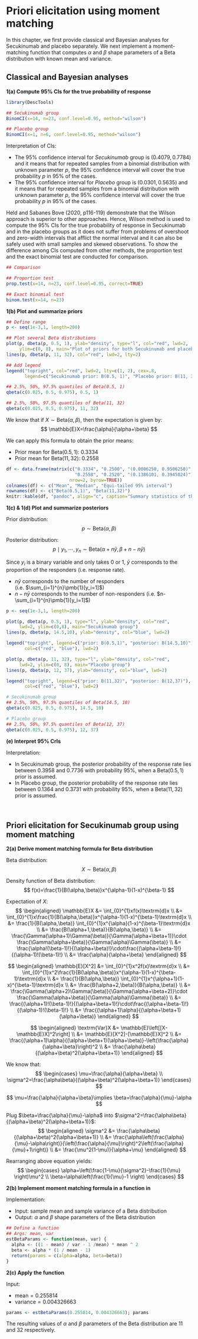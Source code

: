 # Priori elicitation using moment matching

In this chapter, we first provide classical and Bayesian analyses for Secukinumab and placebo separately. We next implement a moment-matching function that computes $\alpha$ and $\beta$ shape parameters of a Beta distribution with known mean and variance.

<!-- Priori elicitation for placebo and treatment groups -->

<!-- ## Exercise 1 (Individual project (Part 2A)) -->

## Classical and Bayesian analyses

\begin{table}[!htbp]
    \centering
    \caption{ASAS20 responders at week 6}
    \begin{tabular}{lccc}
    \hline
    Group            & $n$    & Responders     & Posterior     \\
                     &        & $x\:(\%)$      & response rate \\
    \hline
    Secukinumab      & $23$   & $14\:(60.9\%)$ & $59.5\%$      \\
                     &        &                &               \\
    Placebo          & $6$    & $1\:(16.7\%)$  & $24.5\%$      \\
    \hline
    \end{tabular}
    \label{tab:tab1}
\end{table}

**1(a) Compute 95% CIs for the true probability of response**

```r
library(DescTools)

## Secukinumab group
BinomCI(x=14, n=23, conf.level=0.95, method="wilson")

## Placebo group
BinomCI(x=1, n=6, conf.level=0.95, method="wilson")
```

Interpretation of CIs:

* The 95% confidence interval for _Secukinumab_ group is $(0.4079, 0.7784)$ and it means that for repeated samples from a binomial distribution with unknown parameter $p$, the 95% confidence interval will cover the true probability $p$ in 95% of the cases.
* The 95% confidence interval for _Placebo_ group is $(0.0301, 0.5635)$ and it means that for repeated samples from a binomial distribution with unknown parameter $p$, the 95% confidence interval will cover the true probability $p$ in 95% of the cases.

<!-- * In _Secukinumab_ group, for repeated random samples from a binomial distribution with unknown but fixed parameters (i.e. the number of subjects and the response rate), the 95% confidence interval $(0.4079, 0.7784)$ will cover the response rate in 95% of all cases. -->
<!-- * In _Placebo_ group, for repeated random samples from a binomial distribution with unknown but fixed parameters (i.e. the number of subjects and the response rate), the 95% confidence interval $(0.0301, 0.5635)$ will cover the response rate in 95% of all cases. -->

Held and Sabanes Bove (2020, p116-119) demonstrate that the Wilson approach is superior to other approaches. Hence, Wilson method is used to compute the 95% CIs for the true probability of response in Secukinumab and in the placebo groups as it does not suffer from problems of overshoot and zero-width intervals that afflict the normal interval and it can also be safely used with small samples and skewed observations. To show the difference among CIs computed from other methods, the proportion test and the exact binomial test are conducted for comparison.

```r
## Comparison

## Proportion test
prop.test(x=14, n=23, conf.level=0.95, correct=TRUE)

## Exact binomial test
binom.test(x=14, n=23)
```

**1(b) Plot and summarize priors**

```r
## Define range
p <- seq(1e-3,1, length=200)

## Plot several Beta distributions
plot(p, dbeta(p, 0.5, 1), ylab="density", type="l", col="red", lwd=2, 
     ylim=c(0, 8), main="Plot of priors for both Secukinumab and placebo")
lines(p, dbeta(p, 11, 32), col="red", lwd=2, lty=2) 

## Add legend
legend("topright", col="red", lwd=2, lty=c(1, 2), cex=.8, 
       legend=c("Secukinumab prior: B(0.5, 1)", "Placebo prior: B(11, 32)"))
```


```r
## 2.5%, 50%, 97.5% quantiles of Beta(0.5, 1)
qbeta(c(0.025, 0.5, 0.975), 0.5, 1)

## 2.5%, 50%, 97.5% quantiles of Beta(11, 32)
qbeta(c(0.025, 0.5, 0.975), 11, 32)
```

We know that if $X\sim \textrm{Beta}(\alpha, \beta)$, then the expectation is given by:
$$
\mathbb{E}X=\frac{\alpha}{\alpha+\beta}
$$

We can apply this formula to obtain the prior means:

* Prior mean for $\textrm{Beta}(0.5,1)$: 0.3334
* Prior mean for $\textrm{Beta}(11,32)$: 0.2558

```r
df <- data.frame(matrix(c("0.3334", "0.2500", "(0.0006250, 0.9506250)", 
                          "0.2558", "0.2520", "(0.1386101, 0.3945024)"), 
                        nrow=2, byrow=TRUE))
colnames(df) <- c("Mean", "Median", "Equi-tailed 95% interval")
rownames(df) <- c("Beta(0.5,1)", "Beta(11,32)")
knitr::kable(df, "pandoc", align="c", caption="Summary statistics of the prior distribution")
```

\begin{table}[!htbp]
    \centering
    \caption{Summary statistics of the prior distributions}
    \begin{tabular}{llccc}
    \hline
                &             & Mean       & Median   & Equi-tailed $95\%$ interval        \\
    Group       & Prior       &            &          &                    \\
    \hline
    Secukinumab & $B(0.5,1)$  & $0.3334$   & $0.2500$ & $(0.0006,0.9506)$  \\
                &             &            &          &                    \\
    Placebo     & $B(11,32)$  & $0.2558$   & $0.2520$ & $(0.1386,0.3945)$  \\
    \hline
    \end{tabular}
    \label{tab:tab2}
\end{table}

**1(c) & 1(d) Plot and summarize posteriors**

Prior distribution:
$$
p\sim \textrm{Beta}(\alpha,\beta)
$$

Posterior distribution:
$$
p\mid y_1,\cdots,y_n \sim \textrm{Beta}(\alpha+n\bar{y},\beta+n-n\bar{y})
$$

Since $y_i$ is a binary variable and only takes 0 or 1, $\bar{y}$ corresponds to the proportion of the responders (i.e. response rate). 

* $n\bar{y}$ corresponds to the number of responders (i.e. $\sum_{i=1}^{n}\pmb{1}[y_i=1]$)
* $n-n\bar{y}$ corresponds to the number of non-responders (i.e. $n-\sum_{i=1}^{n}\pmb{1}[y_i=1]$)

\begin{table}[!htbp]
    \centering
    \caption{Prior vs. Posterior}
    \begin{tabular}{lcccc}
    \hline
                & Prior                         & \# of Subjects & \# of Responders & Posterior                           \\
    Group       & $\textrm{Beta}(\alpha,\beta)$ & $n$            & $x$              & $\textrm{Beta}(\alpha+x,\beta+n-x)$ \\
    \hline
    Secukinumab & $\textrm{Beta}(0.5,1)$        & $23$           & $14$             & $\textrm{Beta}(14.5,10)$            \\
                &                               &                &                  &                                     \\
    Placebo     & $\textrm{Beta}(11,32)$        & $6$            & $1$              & $\textrm{Beta}(12,37)$              \\
    \hline
    \end{tabular}
    \label{tab:tab3}
\end{table}

```r
p <- seq(1e-3,1, length=200)

plot(p, dbeta(p, 0.5, 1), type="l", ylab="density", col="red", 
     lwd=2, ylim=c(0,8), main="Secukinumab group")
lines(p, dbeta(p, 14.5,10), ylab="density", col="blue", lwd=2)

legend("topright", legend=c("prior: B(0.5,1)", "posterior: B(14.5,10)"), 
       col=c("red", "blue"), lwd=2)

plot(p, dbeta(p, 11, 32), type="l", ylab="density", col="red", 
     lwd=2, ylim=c(0, 8), main="Placebo group")
lines(p, dbeta(p, 12, 37), ylab="density", col="blue", lwd=2)

legend("topright", legend=c("prior: B(11,32)", "posterior: B(12,37)"), 
       col=c("red", "blue"), lwd=2)
```

```r
# Secukinumab group
## 2.5%, 50%, 97.5% quantiles of Beta(14.5, 10)
qbeta(c(0.025, 0.5, 0.975), 14.5, 10)

# Placebo group
## 2.5%, 50%, 97.5% quantiles of Beta(12, 37)
qbeta(c(0.025, 0.5, 0.975), 12, 37)
```

\begin{table}[!htbp]
    \centering
    \caption{Summary statistics of the posterior distributions}
    \begin{tabular}{llccc}
    \hline
                &               & Mean       & Median   & $95\%$ CrI         \\
    Group       & Posterior     &            &          &                    \\
    \hline
    Secukinumab & $B(14.5,10)$  & $0.5918$   & $0.5944$ & $(0.3958,0.7736)$  \\
                &               &            &          &                    \\
    Placebo     & $B(12,37)$    & $0.2449$   & $0.2414$ & $(0.1364,0.3731)$  \\
    \hline
    \end{tabular}
    \label{tab:tab4}
\end{table}

**(e) Interpret 95% CrIs**

Interpretation:

* In Secukinumab group, the posterior probability of the response rate lies between 0.3958 and 0.7736 with probability 95%, when a $\textrm{Beta}(0.5, 1)$ prior is assumed.
* In Placebo group, the posterior probability of the response rate lies between 0.1364 and 0.3731 with probability 95%, when a $\textrm{Beta}(11,32)$ prior is assumed.

$~$

<!-- ## Exercise 2 (Individual project (Part 2B)) -->

## Priori elicitation for Secukinumab group using moment matching

**2(a) Derive moment matching formula for Beta distribution**

Beta distribution:
$$
X\sim \textrm{Beta}(\alpha, \beta)
$$

Density function of Beta distribution:
$$
f(x)=\frac{1}{B(\alpha,\beta)}x^{\alpha-1}(1-x)^{\beta-1}
$$

Expectation of $X$:
$$
\begin{aligned}
\mathbb{E}X
&= \int_{0}^{1}xf(x)\textrm{d}x \\
&= \int_{0}^{1}x\frac{1}{B(\alpha,\beta)}x^{\alpha-1}(1-x)^{\beta-1}\textrm{d}x \\
&= \frac{1}{B(\alpha,\beta)} \int_{0}^{1}x^{\alpha}(1-x)^{\beta-1}\textrm{d}x \\
&= \frac{B(\alpha+1,\beta)}{B(\alpha,\beta)} \\
&= \frac{\Gamma(\alpha+1)\Gamma(\beta)}{\Gamma(\alpha+\beta+1)}\cdot
\frac{\Gamma(\alpha+\beta)}{\Gamma(\alpha)\Gamma(\beta)} \\
&= \frac{\alpha!(\beta-1)!}{(\alpha+\beta)!}\cdot\frac{(\alpha+\beta-1)!}{(\alpha-1)!(\beta-1)!} \\
&= \frac{\alpha}{\alpha+\beta}
\end{aligned}
$$

$$
\begin{aligned}
\mathbb{E}[X^2]
&= \int_{0}^{1}x^2f(x)\textrm{d}x \\
&= \int_{0}^{1}x^2\frac{1}{B(\alpha,\beta)}x^{\alpha-1}(1-x)^{\beta-1}\textrm{d}x \\
&= \frac{1}{B(\alpha,\beta)} \int_{0}^{1}x^{\alpha+1}(1-x)^{\beta-1}\textrm{d}x \\
&= \frac{B(\alpha+2,\beta)}{B(\alpha,\beta)} \\
&= \frac{\Gamma(\alpha+2)\Gamma(\beta)}{\Gamma(\alpha+\beta+2)}\cdot
\frac{\Gamma(\alpha+\beta)}{\Gamma(\alpha)\Gamma(\beta)} \\
&= \frac{(\alpha+1)!(\beta-1)!}{(\alpha+\beta+1)!}\cdot\frac{(\alpha+\beta-1)!}{(\alpha-1)!(\beta-1)!} \\
&= \frac{(\alpha+1)\alpha}{(\alpha+\beta+1)(\alpha+\beta)}
\end{aligned}
$$

$$
\begin{aligned}
\textrm{Var}X
&= \mathbb{E}\left[[X-\mathbb{E}X]^2\right] \\
&= \mathbb{E}[X^2]-[\mathbb{E}X]^2 \\
&= \frac{(\alpha+1)\alpha}{(\alpha+\beta+1)(\alpha+\beta)}-\left(\frac{\alpha}{\alpha+\beta}\right)^2 \\
&= \frac{\alpha\beta}{(\alpha+\beta)^2(\alpha+\beta+1)}
\end{aligned}
$$

We know that:
$$
\begin{cases}
\mu=\frac{\alpha}{\alpha+\beta} \\
\sigma^2=\frac{\alpha\beta}{(\alpha+\beta)^2(\alpha+\beta+1)}
\end{cases}
$$

$$
\mu=\frac{\alpha}{\alpha+\beta}\implies
\beta=\frac{\alpha}{\mu}-\alpha
$$

Plug $\beta=\frac{\alpha}{\mu}-\alpha$ into $\sigma^2=\frac{\alpha\beta}{(\alpha+\beta)^2(\alpha+\beta+1)}$:
$$
\begin{aligned}
\sigma^2
&= \frac{\alpha\beta}{(\alpha+\beta)^2(\alpha+\beta+1)} \\
&= \frac{\alpha\left(\frac{\alpha}{\mu}-\alpha\right)}{\left(\frac{\alpha}{\mu}\right)^2\left(\frac{\alpha}{\mu}+1\right)} \\
&= \frac{\mu^2(1-\mu)}{\alpha+\mu}
\end{aligned}
$$

Rearranging above equation yields:
$$
\begin{cases}
\alpha=\left(\frac{1-\mu}{\sigma^2}-\frac{1}{\mu} \right)\mu^2 \\
\beta=\alpha\left(\frac{1}{\mu}-1 \right)
\end{cases}
$$

**2(b) Implement moment matching formula in a function in \texttt{R}**

Implementation:

* Input: sample mean and sample variance of a Beta distribution
* Output: $\alpha$ and $\beta$ shape parameters of the Beta distribution

```r
## Define a function
## Args: mean, var
estBetaParams <- function(mean, var) {
  alpha <- ((1 - mean) / var - 1 /mean) * mean ^ 2
  beta <- alpha * (1 / mean - 1)
  return(params = c(alpha=alpha, beta=beta))
}
```

**2(c) Apply the function**

Input:

* $\textrm{mean}=0.255814$
* $\textrm{variance}=0.004326663$

```r
params <- estBetaParams(0.255814, 0.004326663); params
```
The resulting values of $\alpha$ and $\beta$ parameters of the Beta distribution are 11 and 32 respectively.
